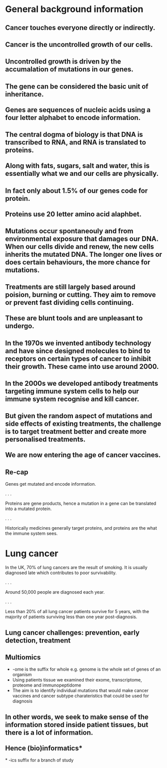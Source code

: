 # General background information {background-color="#4BB694"}

## Cancer touches everyone directly or indirectly. {.center}

## Cancer is the uncontrolled growth of our cells. {.center}

## Uncontrolled growth is driven by the accumalation of mutations in our genes. {.center}

## The gene can be considered the basic unit of inheritance.<br><br>Genes are sequences of nucleic acids using a four letter alphabet to encode information.{.center}

## The central dogma of biology is that DNA is transcribed to RNA, and RNA is translated to proteins.<br><br>Along with fats, sugars, salt and water, this is essentially what we and our cells are physically. {.center}

## In fact only about 1.5% of our genes code for protein.<br><br>Proteins use 20 letter amino acid alaphbet. {.center}

## Mutations occur spontaneouly and from environmental exposure that damages our DNA. When our cells divide and renew, the new cells inherits the mutated DNA. The longer one lives or does certain behaviours, the more chance for mutations. {.center}

## Treatments are still largely based around poision, burning or cutting. They aim to remove or prevent fast dividing cells continuing.<br><br>These are blunt tools and are unpleasant to undergo. {.center}

## In the 1970s we invented antibody technology and have since designed molecules to bind to receptors on certain types of cancer to inhibit their growth. These came into use around 2000. {.center}

## In the 2000s we developed antibody treatments targeting immune system cells to help our immune system recognise and kill cancer. {.center}

## But given the random aspect of mutations and side effects of existing treatments, the challenge is to target treatment better and create more personalised treatments.<br><br>We are now entering the age of cancer vaccines. {.center}

## Re-cap {.center}
Genes get mutated and encode information. 

. . .

Proteins are gene products, hence a mutation in a gene can be translated into a mutated protein. 

. . .

Historically medicines generally target proteins, and proteins are the what the immune system sees. 

# Lung cancer {background-color="#4BB694"}

In the UK, 70% of lung cancers are the result of smoking. It is usually diagnosed late which contributes to poor survivability.

. . .

Around 50,000 people are diagnosed each year. 

. . .

Less than 20% of all lung cancer patients survive for 5 years, with the majority of patients surviving less than one year post-diagnosis.

## Lung cancer challenges: prevention, [early detection]{.vonrestoff}, [treatment]{.vonrestoff} {.center}

## Multiomics {.center}

+  [-ome]{.vonrestoff} is the suffix for whole e.g. genome is the whole set of genes of an organism
+ Using patients tissue we examined their exome, transcriptome, proteome and immunopeptidome
+ The aim is to identify individual mutations that would make cancer vaccines and cancer subtype charateristics that could be used for diagnosis

## In other words, we seek to make sense of the information stored inside patient tissues, but there is a lot of information.<br><br>Hence (bio)informatics[*]{.highlight} {.center}

[[*]{.highlight} -ics suffix for a branch of study]{.reference}

## {background-image="img/deg-volcano-plot-2024-06-26.png" background-size="contain"}

## {background-image="img/claude-2024-07-11.png" background-size="contain"}

<!--
# Generative pre-trained transformer {background-color="#4BB694"}

## Before ChatGPT there was Alphafold[*]{.highlight} {.center}

[[*]{.highlight} Way, way back in 2020. And in fact the first machine learning tool I used was created in 2003]{.reference}

# [A GPT is a dataset!]{.vonrestoff} {.center}

At least that's how I prefer to think of it.<br>Ok, but so what?

## The mental model of a GPT as a dataset helps me think about it's strengths and weaknessess.

- A GPT is amazing at organisational transformations of the complex data it contains and responding to natural language prompts.
- A GPT is very bad at abstraction or out-of-sample questions i.e. about things not in its dataset.
- A GPT doesn't neccessarily know the provenance of its data.

## Part of training is through reinforcement

Hence the "desire to please" that generates hallucinations and part of why they all have a different vibe. 

## What does that look like in practice

I favour Claude, but [LMSYS Chatbot Arena](https://chat.lmsys.org/) is good place to compare outputs from the same prompt.

If it's on the internet there's a good chance it's part of the training dataset.

## What technology doesn't change

- ABC
- Certainty and truth are consequence of the accumalation of information. Single experiments or pieces of information rarely if ever definitively answer a question.
- human cognition

# Example of GPT being helpful with lung and cross validation
with traditional searching

# Example of halluciantion of articles

# Moral of the story: GPTs enhance, but don't replace traditional research skills

-->